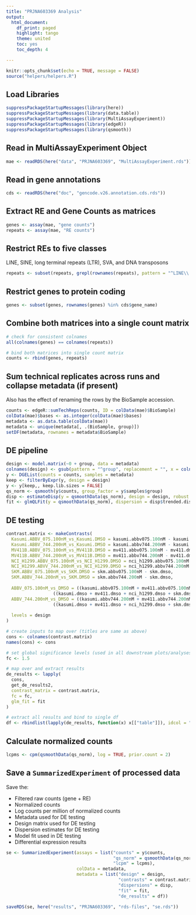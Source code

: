 ```yaml
---
title: "PRJNA603369 Analysis"
output:
  html_document:
    df_print: paged
    highlight: tango
    theme: united
    toc: yes
    toc_depth: 4

---
```


```r
knitr::opts_chunk$set(echo = TRUE, message = FALSE)
source("helpers/helpers.R")
```

## Load Libraries

```r
suppressPackageStartupMessages(library(here))
suppressPackageStartupMessages(library(data.table))
suppressPackageStartupMessages(library(MultiAssayExperiment))
suppressPackageStartupMessages(library(edgeR))
suppressPackageStartupMessages(library(qsmooth))
```

## Read in MultiAssayExperiment Object

```r
mae <- readRDS(here("data", "PRJNA603369", "MultiAssayExperiment.rds"))
```

## Read in gene annotations

```r
cds <- readRDS(here("doc", "gencode.v26.annotation.cds.rds"))
```

## Extract RE and Gene Counts as matrices

```r
genes <- assay(mae, "gene counts")
repeats <- assay(mae, "RE counts")
```

## Restrict REs to five classes

LINE, SINE, long terminal repeats (LTR), SVA, and DNA transposons

```r
repeats <- subset(repeats, grepl(rownames(repeats), pattern = "^LINE\\.|^SINE\\.|^LTR\\.|.*\\.SVA\\..*|^DNA\\."))
```

## Restrict genes to protein coding

```r
genes <- subset(genes, rownames(genes) %in% cds$gene_name)
```

## Combine both matrices into a single count matrix

```r
# check for consistent colnames
all(colnames(genes) == colnames(repeats))

# bind both matrices into single count matrix
counts <- rbind(genes, repeats)
```

## Sum technical replicates across runs and collapse metadata (if present)

Also has the effect of renaming the rows by the BioSample accession.

```r
counts <- edgeR::sumTechReps(counts, ID = colData(mae)$BioSample)
colData(mae)$bases <- as.integer(colData(mae)$bases)
metadata <- as.data.table(colData(mae))
metadata <- unique(metadata[, .(BioSample, group)])
setDF(metadata, rownames = metadata$BioSample)
```

## DE pipeline

```r
design <- model.matrix(~0 + group, data = metadata)
colnames(design) <- gsub(pattern = "^group", replacement = "", x = colnames(design))
y <- DGEList(counts = counts, samples = metadata)
keep <- filterByExpr(y, design = design)
y <- y[keep,, keep.lib.sizes = FALSE]
qs_norm <- qsmooth(y$counts, group_factor = y$samples$group)
disp <- estimateDisp(y = qsmoothData(qs_norm), design = design, robust = TRUE)
fit <- glmQLFit(y = qsmoothData(qs_norm), dispersion = disp$trended.dispersion, design = design, robust = TRUE)
```

## DE testing

```r
contrast.matrix <- makeContrasts(
  Kasumi.ABBV_075.100nM_vs_Kasumi.DMSO = kasumi.abbv075.100nM - kasumi.dmso,
  Kasumi.ABBV_744.200nM_vs_Kasumi.DMSO = kasumi.abbv744.200nM - kasumi.dmso,
  MV411B.ABBV_075.100nM_vs_MV411B.DMSO = mv411.abbv075.100nM - mv411.dmso,
  MV411B.ABBV_744.200nM_vs_MV411B.DMSO = mv411.abbv744.200nM - mv411.dmso,
  NCI_H1299.ABBV_075.100nM_vs_NCI_H1299.DMSO = nci_h1299.abbv075.100nM - nci_h1299.dmso,
  NCI_H1299.ABVV_744.200nM_vs_NCI_H1299.DMSO = nci_h1299.abbv744.200nM - nci_h1299.dmso,
  SKM.ABBV_075.100nM_vs_SKM.DMSO = skm.abbv075.100nM - skm.dmso,
  SKM.ABBV_744.200nM_vs_SKM.DMSO = skm.abbv744.200nM - skm.dmso,
  
  ABBV_075.100nM_vs_DMSO = ((kasumi.abbv075.100nM + mv411.abbv075.100nM + nci_h1299.abbv075.100nM + skm.abbv075.100nM) / 4) - 
                  ((kasumi.dmso + mv411.dmso + nci_h1299.dmso + skm.dmso) / 4),
  ABBV_744.200nM_vs_DMSO = ((kasumi.abbv744.200nM + mv411.abbv744.200nM + nci_h1299.abbv744.200nM + skm.abbv744.200nM) / 4) -
                  ((kasumi.dmso + mv411.dmso + nci_h1299.dmso + skm.dmso) / 4),
  
  levels = design
)

# create inputs to map over (titles are same as above)
cons <- colnames(contrast.matrix)
names(cons) <- cons

# set global significance levels (used in all downstream plots/analyses)
fc <- 1.5

# map over and extract results
de_results <- lapply(
  cons, 
  get_de_results2,
  contrast_matrix = contrast.matrix,
  fc = fc,
  glm_fit = fit
)

# extract all results and bind to single df
df <- rbindlist(lapply(de_results, function(x) x[["table"]]), idcol = "contrast")
```

## Calculate normalized counts

```r
lcpms <- cpm(qsmoothData(qs_norm), log = TRUE, prior.count = 2)
```

## Save a `SummarizedExperiment` of processed data

Save the:

- Filtered raw counts (gene + RE)
- Normalized counts
- Log counts per million of normalized counts
- Metadata used for DE testing
- Design matrix used for DE testing
- Dispersion estimates for DE testing
- Model fit used in DE testing
- Differential expression results

```r
se <- SummarizedExperiment(assays = list("counts" = y$counts,
                                         "qs_norm" = qsmoothData(qs_norm),
                                         "lcpm" = lcpms),
                           colData = metadata,
                           metadata = list("design" = design, 
                                           "contrasts" = contrast.matrix,
                                           "dispersions" = disp,
                                           "fit" = fit,
                                           "de_results" = df))

saveRDS(se, here("results", "PRJNA603369", "rds-files", "se.rds"))
```
